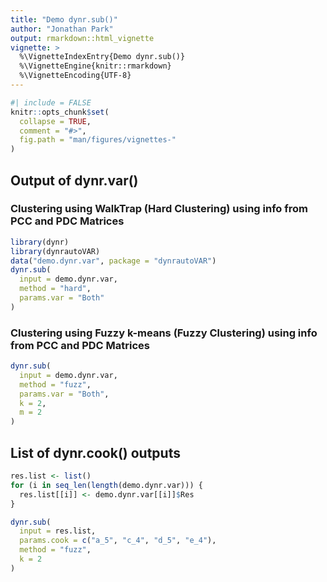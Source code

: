 ```yaml
---
title: "Demo dynr.sub()"
author: "Jonathan Park"
output: rmarkdown::html_vignette
vignette: >
  %\VignetteIndexEntry{Demo dynr.sub()}
  %\VignetteEngine{knitr::rmarkdown}
  %\VignetteEncoding{UTF-8}
---
```


```r
#| include = FALSE
knitr::opts_chunk$set(
  collapse = TRUE,
  comment = "#>",
  fig.path = "man/figures/vignettes-"
)
```

## Output of dynr.var()

### Clustering using WalkTrap (Hard Clustering) using info from PCC and PDC Matrices

```r
library(dynr)
library(dynrautoVAR)
data("demo.dynr.var", package = "dynrautoVAR")
dynr.sub(
  input = demo.dynr.var,
  method = "hard",
  params.var = "Both"
)
```

### Clustering using Fuzzy k-means (Fuzzy Clustering) using info from PCC and PDC Matrices

```r
dynr.sub(
  input = demo.dynr.var,
  method = "fuzz",
  params.var = "Both",
  k = 2,
  m = 2
)
```

## List of dynr.cook() outputs

```r
res.list <- list()
for (i in seq_len(length(demo.dynr.var))) {
  res.list[[i]] <- demo.dynr.var[[i]]$Res
}
```

```r
dynr.sub(
  input = res.list,
  params.cook = c("a_5", "c_4", "d_5", "e_4"),
  method = "fuzz",
  k = 2
)
```
